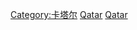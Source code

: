 {{Commonscat|History of Qatar}}
{{catmore}}

[[Category:卡塔尔|Category:卡塔尔]]
[[Category:阿拉伯半島歷史|Qatar]]
[[Category:中東各國歷史‎‎‎|Qatar]]